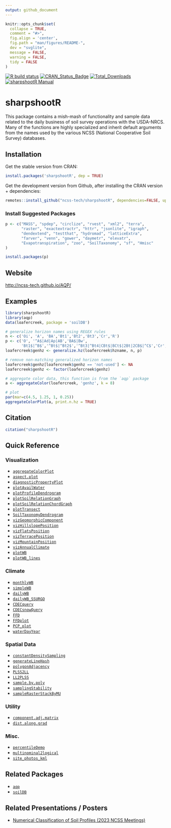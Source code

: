```yaml
---
output: github_document
---
```


```r
knitr::opts_chunk$set(
  collapse = TRUE,
  comment = "#>",
  fig.align = 'center',
  fig.path = "man/figures/README-",
  dev = "svglite",
  message = FALSE,
  warning = FALSE,
  tidy = FALSE
)
```

[![R build status](https://github.com/ncss-tech/sharpshootR/workflows/R-CMD-check/badge.svg)](https://github.com/ncss-tech/sharpshootR/actions)
[![CRAN_Status_Badge](http://www.r-pkg.org/badges/version/sharpshootR)](http://cran.r-project.org/web/packages/sharpshootR)
[![Total_Downloads](http://cranlogs.r-pkg.org/badges/grand-total/sharpshootR)](https://cran.r-project.org/package=sharpshootR)
[![sharpshootR Manual](https://img.shields.io/badge/docs-HTML-informational)](http://ncss-tech.github.io/sharpshootR/)

# sharpshootR

This package contains a mish-mash of functionality and sample data related to the daily business of soil survey operations with the USDA-NRCS. Many of the functions are highly specialized and inherit default arguments from the names used by the various NCSS (National Cooperative Soil Survey) databases.

## Installation

Get the stable version from CRAN:

```r
install.packages('sharpshootR', dep = TRUE)
```

Get the development version from Github, after installing the CRAN version + dependencies:

```r
remotes::install_github("ncss-tech/sharpshootR", dependencies=FALSE, upgrade=FALSE, build=FALSE)
```

### Install Suggested Packages
```r
p <- c("MASS", "spdep", "circlize", "rvest", "xml2", "terra", 
       "raster", "exactextractr", "httr", "jsonlite", "igraph", 
       "dendextend", "testthat", "hydromad", "latticeExtra", 
       "farver", "venn", "gower", "daymetr", "elevatr", 
       "Evapotranspiration", "zoo", "SoilTaxonomy", "sf", "Hmisc"
)

install.packages(p)
```

## Website
[http://ncss-tech.github.io/AQP/](http://ncss-tech.github.io/AQP/)

## Examples

```r
library(sharpshootR)
library(aqp)
data(loafercreek, package = 'soilDB')

# generalize horizon names using REGEX rules
n <- c('Oi', 'A', 'BA','Bt1','Bt2','Bt3','Cr','R')
p <- c('O', '^A$|Ad|Ap|AB','BA$|Bw', 
       'Bt1$|^B$','^Bt$|^Bt2$','^Bt3|^Bt4|CBt$|BCt$|2Bt|2CB$|^C$','Cr','R')
loafercreek$genhz <- generalize.hz(loafercreek$hzname, n, p)

# remove non-matching generalized horizon names
loafercreek$genhz[loafercreek$genhz == 'not-used'] <- NA
loafercreek$genhz <- factor(loafercreek$genhz)

# aggregate color data, this function is from the `aqp` package
a <- aggregateColor(loafercreek, 'genhz', k = 8)

# plot
par(mar=c(4.5, 1.25, 1, 0.25))
aggregateColorPlot(a, print.n.hz = TRUE)
```



## Citation
```r
citation("sharpshootR")
```

## Quick Reference

### Visualization
   * [`aggregateColorPlot`](http://ncss-tech.github.io/sharpshootR/reference/aggregateColorPlot.html)
   * [`aspect.plot`](http://ncss-tech.github.io/sharpshootR/reference/aspect.plot.html)
   * [`diagnosticPropertyPlot`](http://ncss-tech.github.io/sharpshootR/reference/diagnosticPropertyPlot.html)
   * [`plotAvailWater`](http://ncss-tech.github.io/sharpshootR/reference/plotAvailWater.html)
   * [`plotProfileDendrogram`](http://ncss-tech.github.io/sharpshootR/reference/plotProfileDendrogram.html)
   * [`plotSoilRelationGraph`](http://ncss-tech.github.io/sharpshootR/reference/plotSoilRelationGraph.html)
   * [`plotSoilRelationChordGraph`](http://ncss-tech.github.io/sharpshootR/reference/plotSoilRelationChordGraph.html)
   * [`plotTransect`](http://ncss-tech.github.io/sharpshootR/reference/plotTransect.html)
   * [`SoilTaxonomyDendrogram`](http://ncss-tech.github.io/sharpshootR/reference/SoilTaxonomyDendrogram.html)
   * [`vizGeomorphicComponent`](http://ncss-tech.github.io/sharpshootR/reference/vizHillslopePosition.html)
   * [`vizHillslopePosition`](http://ncss-tech.github.io/sharpshootR/reference/vizHillslopePosition.html)
   * [`vizFlatsPosition`](http://ncss-tech.github.io/sharpshootR/reference/vizFlatsPosition.html)
   * [`vizTerracePosition`](http://ncss-tech.github.io/sharpshootR/reference/vizTerracePosition.html)
   * [`vizMountainPosition`](http://ncss-tech.github.io/sharpshootR/reference/vizMountainPosition.html)
   * [`vizAnnualClimate`](http://ncss-tech.github.io/sharpshootR/reference/vizAnnualClimate.html)
   * [`plotWB`](http://ncss-tech.github.io/sharpshootR/reference/plotWB.html)
   * [`plotWB_lines`](http://ncss-tech.github.io/sharpshootR/reference/plotWB_lines.html)

   
### Climate
   * [`monthlyWB`](http://ncss-tech.github.io/sharpshootR/reference/monthlyWB.html)
   * [`simpleWB`](http://ncss-tech.github.io/sharpshootR/reference/simpleWB.html)
   * [`dailyWB`](http://ncss-tech.github.io/sharpshootR/reference/dailyWB.html)
   * [`dailyWB_SSURGO`](http://ncss-tech.github.io/sharpshootR/reference/dailyWB_SSURGO.html)
   * [`CDECquery`](http://ncss-tech.github.io/sharpshootR/reference/CDECquery.html)
   * [`CDECsnowQuery`](http://ncss-tech.github.io/sharpshootR/reference/CDECsnowQuery.html)
   * [`FFD`](http://ncss-tech.github.io/sharpshootR/reference/FFD.html)
   * [`FFDplot`](http://ncss-tech.github.io/sharpshootR/reference/FFD.html)
   * [`PCP_plot`](http://ncss-tech.github.io/sharpshootR/reference/PCP_plot.html)
   * [`waterDayYear`](http://ncss-tech.github.io/sharpshootR/reference/waterDayYear.html)


### Spatial Data
   * [`constantDensitySampling`](http://ncss-tech.github.io/sharpshootR/reference/constantDensitySampling.html)
   * [`generateLineHash`](http://ncss-tech.github.io/sharpshootR/reference/generateLineHash.html)
   * [`polygonAdjacency`](http://ncss-tech.github.io/sharpshootR/reference/polygonAdjacency.html)
   * [`PLSS2LL`](http://ncss-tech.github.io/sharpshootR/reference/PLSS2LL.html)
   * [`LL2PLSS`](http://ncss-tech.github.io/sharpshootR/reference/LL2PLSS.html)
   * [`sample.by.poly`](http://ncss-tech.github.io/sharpshootR/reference/sample.by.poly.html)
   * [`samplingStability`](http://ncss-tech.github.io/sharpshootR/reference/samplingStability.html)
   * [`sampleRasterStackByMU`](http://ncss-tech.github.io/sharpshootR/reference/sampleRasterStackByMU.html)


### Utility
   * [`component.adj.matrix`](http://ncss-tech.github.io/sharpshootR/reference/component.adj.matrix.html)
   * [`dist.along.grad`](http://ncss-tech.github.io/sharpshootR/reference/dist.along.grad.html)


### Misc.
   * [`percentileDemo`](http://ncss-tech.github.io/sharpshootR/reference/percentileDemo.html)
   * [`multinominal2logical`](http://ncss-tech.github.io/sharpshootR/reference/multinominal2logical.html)
   * [`site_photos_kml`](http://ncss-tech.github.io/sharpshootR/reference/site_photos_kml.html)


## Related Packages
 * [`aqp`](https://github.com/ncss-tech/aqp)
 * [`soilDB`](https://github.com/ncss-tech/soilDB)
 


## Related Presentations / Posters
  * [Numerical Classification of Soil Profiles (2023 NCSS Meetings)](https://ncss-tech.github.io/AQP/presentations/2023-NCSS-NCSP-poster.pdf)


